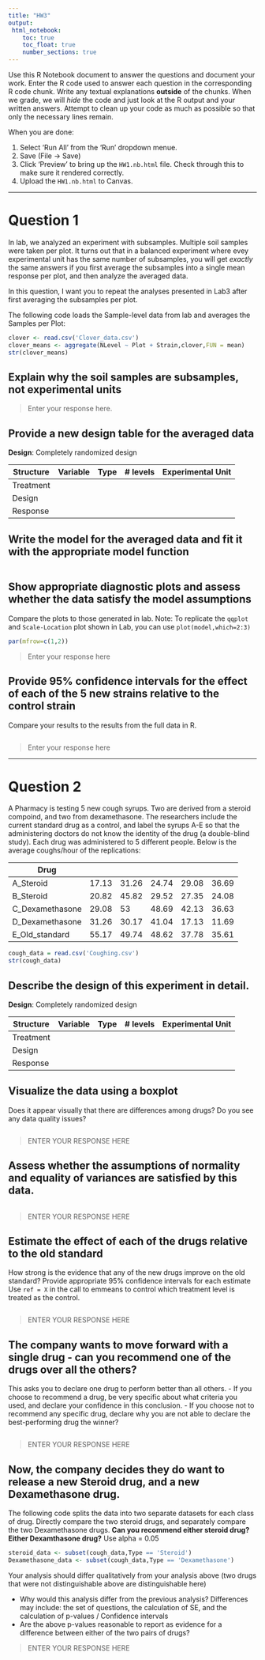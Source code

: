 ```yaml
---
title: "HW3"
output: 
 html_notebook:
    toc: true
    toc_float: true
    number_sections: true
---
```

Use this R Notebook document to answer the questions and document your work. 
Enter the R code used to answer each question in the corresponding R code chunk. 
Write any textual explanations **outside** of the chunks. When we grade, we will *hide* the code and just look at the R output and your written answers.
Attempt to clean up your code as much as possible so that only the necessary lines remain. 

When you are done:

1. Select 'Run All' from the 'Run' dropdown menue.
2. Save (File -> Save)
3. Click 'Preview' to bring up the `HW1.nb.html` file. Check through this to make sure it rendered correctly.
4. Upload the `HW1.nb.html` to Canvas.

---

# Question 1

In lab, we analyzed an experiment with subsamples. Multiple soil samples were taken per plot.
It turns out that in a balanced experiment where evey experimental unit has the same number of subsamples,
you will get *exactly* the same answers if you first average the subsamples into a single mean response per plot,
and then analyze the averaged data.

In this question, I want you to repeat the analyses presented in Lab3 after first averaging the subsamples per plot.

The following code loads the Sample-level data from lab and averages the Samples per Plot:

```r
clover <- read.csv('Clover_data.csv')
clover_means <- aggregate(NLevel ~ Plot + Strain,clover,FUN = mean)
str(clover_means)
```

## Explain why the soil samples are subsamples, not experimental units

> Enter your response here.

## Provide a new design table for the averaged data

**Design**: Completely randomized design

| Structure | Variable | Type | # levels | Experimental Unit |
|-----------|----------|------|----------|-------------------|
| Treatment |          |      |          |                   |
| Design    |          |      |          |                   |
| Response  |          |      |          |                   |

## Write the model for the averaged data and fit it with the appropriate model function
```r

```

## Show appropriate diagnostic plots and assess whether the data satisfy the model assumptions
Compare the plots to those generated in lab.
Note: To replicate the `qqplot` and `Scale-Location` plot shown in Lab, you can use `plot(model,which=2:3)`
```r
par(mfrow=c(1,2))
```

> Enter your response here

## Provide 95% confidence intervals for the effect of each of the 5 new strains relative to the control strain
Compare your results to the results from the full data in R.
```r

```

> Enter your response here


---

# Question 2
A Pharmacy is testing 5 new cough syrups. Two are derived from a steroid compoind, and two from dexamethasone. 
The researchers include the current standard drug as a control, and label the syrups A-E so that the administering doctors do not
know the identity of the drug (a double-blind study). Each drug was administered to 5 different people. 
Below is the average coughs/hour of the replications:

| Drug            |       |       |       |       |       |
|-----------------|-------|-------|-------|-------|-------|
| A_Steroid       | 17.13 | 31.26 | 24.74 | 29.08 | 36.69 |
| B_Steroid       | 20.82 | 45.82 | 29.52 | 27.35 | 24.08 |
| C_Dexamethasone | 29.08 | 53    | 48.69 | 42.13 | 36.63 |
| D_Dexamethasone | 31.26 | 30.17 | 41.04 | 17.13 | 11.69 |
| E_Old_standard  | 55.17 | 49.74 | 48.62 | 37.78 | 35.61 |

```r
cough_data = read.csv('Coughing.csv')
str(cough_data)
```

## Describe the design of this experiment in detail.

**Design**: Completely randomized design

| Structure | Variable | Type        | # levels | Experimental Unit |
|-----------|----------|-------------|----------|-------------------|
| Treatment |          |             |          |                   |
| Design    |          |             |          |                   |
| Response  |          |             |          |                   |

## Visualize the data using a boxplot
Does it appear visually that there are differences among drugs? Do you see any data quality issues?
```r

```

> ENTER YOUR RESPONSE HERE

## Assess whether the assumptions of normality and equality of variances are satisfied by this data.
```r
```

> ENTER YOUR RESPONSE HERE

## Estimate the effect of each of the drugs relative to the old standard 
How strong is the evidence that any of the new drugs improve on the old standard?
Provide appropriate 95% confidence intervals for each estimate
Use `ref = X` in the call to emmeans to control which treatment level is treated as the control.
```r

```

> ENTER YOUR RESPONSE HERE

## The company wants to move forward with a single drug - can you recommend one of the drugs over all the others?
This asks you to declare one drug to perform better than all others. 
- If you choose to recommend a drug, be very specific about what criteria you used, and declare your confidence in this conclusion.
- If you choose not to recommend any specific drug, declare why you are not able to declare the best-performing drug the winner?
```r

```

> ENTER YOUR RESPONSE HERE

## Now, the company decides they do want to release a new Steroid drug, and a new Dexamethasone drug. 
The following code splits the data into two separate datasets for each class of drug.
Directly compare the two steroid drugs, and separately compare the two Dexamethasone drugs. 
**Can you recommend either steroid drug? Either Dexamthasone drug?**
Use alpha = 0.05
```r
steroid_data <- subset(cough_data,Type == 'Steroid')
Dexamethasone_data <- subset(cough_data,Type == 'Dexamethasone')

```
Your analysis should differ qualitatively from your analysis above (two drugs that were not distinguishable above are distinguishable here)

- Why would this analysis differ from the previous analysis? Differences may include: the set of questions, the calculation of SE, and the calculation of p-values / Confidence intervals
- Are the above p-values reasonable to report as evidence for a difference between either of the two pairs of drugs?

> ENTER YOUR RESPONSE HERE


